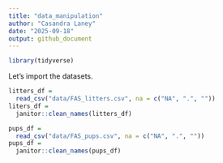 ```yaml
---
title: "data_manipulation"
author: "Casandra Laney"
date: "2025-09-18"
output: github_document
---
```


```r
library(tidyverse)
```

Let's import the datasets.

```r
litters_df = 
  read_csv("data/FAS_litters.csv", na = c("NA", ".", ""))
liters_df =
  janitor::clean_names(litters_df)

pups_df = 
  read_csv("data/FAS_pups.csv", na = c("NA", ".", ""))
pups_df =
  janitor::clean_names(pups_df)
```

